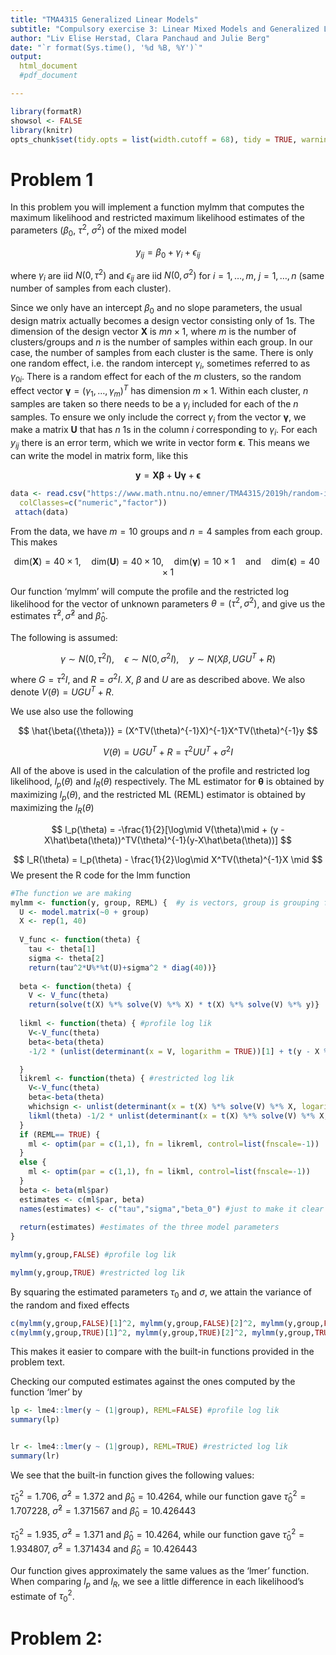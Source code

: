 ```yaml
--- 
title: "TMA4315 Generalized Linear Models" 
subtitle: "Compulsory exercise 3: Linear Mixed Models and Generalized Linear Mixed Models" 
author: "Liv Elise Herstad, Clara Panchaud and Julie Berg"
date: "`r format(Sys.time(), '%d %B, %Y')`"
output:
  html_document
  #pdf_document

---
```



```r
library(formatR)
showsol <- FALSE
library(knitr)
opts_chunk$set(tidy.opts = list(width.cutoff = 68), tidy = TRUE, warning = FALSE, error = FALSE, message = FALSE, echo = TRUE)
```

# Problem 1

In this problem you will implement a function mylmm that computes the maximum likelihood and restricted maximum likelihood estimates of the parameters ($\beta_0$, $\tau^2$, $\sigma^2$) of the mixed model

$$
y_{ij}=\beta_0+\gamma_i+\epsilon_{ij}
$$

where $\gamma_i$ are iid $N(0,\tau^2)$ and $\epsilon_{ij}$ are iid $N(0,\sigma^2)$ for $i=1,\dots,m$, $j=1,\dots,n$ (same number of samples from each cluster).

Since we only have an intercept $\beta_0$ and no slope parameters, the usual design matrix actually becomes a design vector consisting only of 1s. The dimension of the design vector $\textbf{X}$ is $mn \times 1$, where $m$ is the number of clusters/groups and $n$ is the number of samples within each group. In our case, the number of samples from each cluster is the same. There is only one random effect, i.e. the random intercept $\gamma_i$, sometimes referred to as $\gamma_{0i}$. There is a random effect for each of the $m$ clusters, so the random effect vector $\mathbf{\gamma} = (\gamma_1,\dots,\gamma_m )^T$ has dimension $m \times 1$. Within each cluster, $n$ samples are taken so there needs to be a $\gamma_i$ included for each of the $n$ samples. To ensure we only include the correct $\gamma_i$ from the vector $\mathbf{\gamma}$, we make a matrix $\mathbf{U}$ that has $n$ $1$s in the column $i$ corresponding to $\gamma_i$. For each $y_{ij}$ there is an error term, which we write in vector form $\mathbf{\epsilon}$. This means we can write the model in matrix form, like this

$$
\mathbf{y} = \mathbf{X\beta} + \mathbf{U\gamma} + \mathbf{\epsilon}
$$

```r
data <- read.csv("https://www.math.ntnu.no/emner/TMA4315/2019h/random-intercept.csv",
  colClasses=c("numeric","factor"))
 attach(data)
```

From the data, we have $m=10$ groups and $n=4$ samples from each group. This makes

$$
\text{dim}(\mathbf{X}) = 40 \times 1, \quad \text{dim}(\mathbf{U}) = 40 \times 10, \quad \text{dim}(\mathbf{\gamma}) = 10 \times 1 \quad \text{and} \quad \text{dim}(\mathbf{\epsilon}) = 40 \times 1
$$

Our function 'mylmm' will compute the profile and the restricted log likelihood for the vector of unknown parameters $\theta = (\tau^2,\sigma^2)$, and give us the estimates $\hat\tau^2, \hat\sigma^2$ and $\hat\beta_0$. 

The following is assumed:

$$
\gamma \sim N(0,\tau^2I), \quad \epsilon \sim N(0, \sigma^2I), \quad y \sim N(X\beta, UGU^T + R) 
$$

where $G = \tau^2I$, and $R = \sigma^2I$. $X$, $\beta$ and $U$ are as described above. We also denote $V(\theta) = UGU^T + R$.


We use also use the following

$$
\hat{\beta({\theta})} = (X^TV(\theta)^{-1}X)^{-1}X^TV(\theta)^{-1}y
$$

$$
V(\theta) = UGU^T + R = \tau^2UU^T + \sigma^2I
$$

All of the above is used in the calculation of the profile and restricted log likelihood, $l_p(\theta)$ and $l_R(\theta)$ respectively. The ML estimator for $\mathbf{\theta}$ is obtained by maximizing $l_p(\theta)$, and the restricted ML (REML) estimator is obtained by maximizing the $l_R(\theta)$

$$
l_p(\theta) = -\frac{1}{2}[\log\mid V(\theta)\mid + (y - X\hat\beta(\theta))^TV(\theta)^{-1}(y-X\hat\beta(\theta))]
$$

$$
l_R(\theta) = l_p(\theta) - \frac{1}{2}\log\mid X^TV(\theta)^{-1}X \mid
$$
We present the R code for the lmm function

```r

#The function we are making
mylmm <- function(y, group, REML) {  #y is vectors, group is grouping factor, when REML = true will add additional term
  U <- model.matrix(~0 + group)
  X <- rep(1, 40)
  
  V_func <- function(theta) {
    tau <- theta[1]
    sigma <- theta[2]
    return(tau^2*U%*%t(U)+sigma^2 * diag(40))}
  
  beta <- function(theta) {
    V <- V_func(theta)
    return(solve(t(X) %*% solve(V) %*% X) * t(X) %*% solve(V) %*% y)}
  
  likml <- function(theta) { #profile log lik
    V<-V_func(theta)
    beta<-beta(theta)
    -1/2 * (unlist(determinant(x = V, logarithm = TRUE))[1] + t(y - X %*% beta) %*% solve(V) %*% (y - X %*% beta)) 

  }
  likreml <- function(theta) { #restricted log lik
    V<-V_func(theta)
    beta<-beta(theta)
    whichsign <- unlist(determinant(x = t(X) %*% solve(V) %*% X, logarithm = TRUE))[2]
    likml(theta) -1/2 * unlist(determinant(x = t(X) %*% solve(V) %*% X, logarithm = TRUE))[1]*whichsign
  }
  if (REML== TRUE) {
    ml <- optim(par = c(1,1), fn = likreml, control=list(fnscale=-1))
  }
  else {
    ml <- optim(par = c(1,1), fn = likml, control=list(fnscale=-1))
  }
  beta <- beta(ml$par)
  estimates <- c(ml$par, beta)
  names(estimates) <- c("tau","sigma","beta_0") #just to make it clear which is which
  
  return(estimates) #estimates of the three model parameters
}

mylmm(y,group,FALSE) #profile log lik

mylmm(y,group,TRUE) #restricted log lik

```

By squaring the estimated parameters $\tau_0$ and $\sigma$, we attain the variance of the random and fixed effects

```r
c(mylmm(y,group,FALSE)[1]^2, mylmm(y,group,FALSE)[2]^2, mylmm(y,group,FALSE)[3])
c(mylmm(y,group,TRUE)[1]^2, mylmm(y,group,TRUE)[2]^2, mylmm(y,group,TRUE)[3])
```

This makes it easier to compare with the built-in functions provided in the problem text.

Checking our computed estimates against the ones computed by the function 'lmer' by

```r
lp <- lme4::lmer(y ~ (1|group), REML=FALSE) #profile log lik
summary(lp)


lr <- lme4::lmer(y ~ (1|group), REML=TRUE) #restricted log lik
summary(lr)

```


We see that the built-in function gives the following values: 

\textbf{Profile log likelihood :} $\hat\tau_0^2 = 1.706$, $\hat\sigma^2 = 1.372$ and $\hat\beta_0 = 10.4264$, \newline
while our function gave $\hat\tau_0^2 = 1.707228$, $\hat\sigma^2 = 1.371567$ and $\hat\beta_0 = 10.426443$ 

\textbf{Restricted log likelihood :} $\hat\tau_0^2 = 1.935$, $\hat\sigma^2 = 1.371$ and $\hat\beta_0 = 10.4264$, \newline
while our function gave $\hat\tau_0^2 = 1.934807$, $\hat\sigma^2 = 1.371434$ and $\hat\beta_0 = 10.426443$

Our function gives approximately the same values as the 'lmer' function. When comparing $l_p$ and $l_R$, we see a little difference in each likelihood's estimate of $\tau_0^2$. 










\newpage
# Problem 2:
